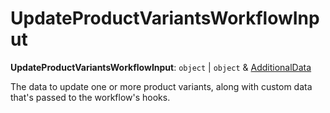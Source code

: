 
# UpdateProductVariantsWorkflowInput

 **UpdateProductVariantsWorkflowInput**: `object` \| `object` & [AdditionalData](../../../types/HttpTypes/types/types.HttpTypes.AdditionalData/page.mdx)

The data to update one or more product variants, along with custom data that's passed to the workflow's hooks.
